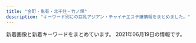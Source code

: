```yaml
---
title: "金町・亀有・北千住・竹ノ塚"
description: "キーワード別にの巨乳アジアン・チャイナエステ嬢情報をまとめました。"
---
```


新着画像と新着キーワードをまとめています。
2021年06月19日の情報です。

<DmmAffiliateIns />
<KeywordTable
  shops={
    [
    {
        "station": "JR\u91d1\u753a\u99c5\u5317\u53e3",
        "keywords": {
            "86": 6,
            "87": 4,
            "D": 14,
            "C": 15,
            "88": 4,
            "85": 8,
            "E": 4,
            "F": 4
        },
        "url": "http://www.yurikago-massage.work/",
        "img_links": [
            "http://www.yurikago-massage.work/img/sta9.jpg",
            "http://www.yurikago-massage.work/img/mo.png",
            "http://www.yurikago-massage.work/img/fla-1.jpg",
            "http://www.yurikago-massage.work/img/sta13.jpg",
            "http://www.yurikago-massage.work/img/nos.jpg",
            "http://www.yurikago-massage.work/img/sta6.jpg",
            "http://www.yurikago-massage.work/img/botton.jpg",
            "http://www.yurikago-massage.work/img/st09.jpg",
            "http://www.yurikago-massage.work/img/st6.jpg",
            "http://www.yurikago-massage.work/img/fla-2.jpg",
            "http://www.yurikago-massage.work/img/st9.jpg",
            "http://www.yurikago-massage.work/img/sta12.jpg",
            "http://www.yurikago-massage.work/img/st11.jpg",
            "http://www.yurikago-massage.work/img/sta8.jpg",
            "http://www.yurikago-massage.work/img/st12.jpg",
            "http://www.yurikago-massage.work/img/sta11.jpg",
            "http://www.yurikago-massage.work/img/st13.jpg",
            "http://www.yurikago-massage.work/img/st7.jpg",
            "http://www.yurikago-massage.work/img/st10.jpg",
            "http://www.yurikago-massage.work/img/sta7.jpg",
            "http://www.yurikago-massage.work/img/sta10.jpg",
            "http://www.yurikago-massage.work/img/st8.jpg"
        ],
        "name": "\u3086\u308a\u304b\u3054"
    },
    {
        "img_links": [
            "http://www.hi-msg.com/tulip/images/no.png",
            "http://www.hi-msg.com/tulip/images/botton.png",
            "http://www.hi-msg.com/tulip/images/fla-3.png",
            "http://www.hi-msg.com/tulip/images/fla.png",
            "http://www.hi-msg.com/tulip/images/fla-1.png"
        ],
        "url": "http://www.hi-msg.com/tulip/",
        "keywords": {},
        "name": "Tulip\uff5e\u30c1\u30e5\u30fc\u30ea\u30c3\u30d7",
        "station": "JR\u5357\u5343\u4f4f\u99c5\u5357\u53e3"
    },
    {
        "station": "JR\u91d1\u753a\u99c5\u5317\u53e3",
        "img_links": [
            "http://raku.est888.com/css/nav/nav-005.jpg",
            "http://raku.est888.com/css/top02-left.png",
            "http://raku.est888.com/css/staff/staff00001-a.png",
            "http://raku.est888.com/css/staff/staff0002-a.png",
            "http://raku.est888.com/css/staff/staff01-a.png",
            "http://raku.est888.com/css/nav/nav-003.jpg",
            "http://raku.est888.com/css/tel.png",
            "http://raku.est888.com/css/cam00001.jpg",
            "http://raku.est888.com/css/nav/nav-004.jpg",
            "http://raku.est888.com/css/nav/nav-001.jpg",
            "http://raku.est888.com/css/nav/nav-002.jpg",
            "http://raku.est888.com/css/nav/nav-006.jpg",
            "http://raku.est888.com/css/osusume001.jpg"
        ],
        "url": "http://raku.est888.com/",
        "name": "\u697d",
        "keywords": {
            "89": 1,
            "87": 2,
            "D": 1,
            "C": 2
        }
    },
    {
        "station": "JR\u4e80\u6709\u99c5\u5317\u53e3",
        "name": "BODY RESORT",
        "img_links": [
            "http://massage-esthe.red/images/an_3_02.jpg",
            "http://massage-esthe.red/images/e.jpg",
            "http://massage-esthe.red/images/slider/slide5s.png",
            "http://massage-esthe.red/images/staff_images/sta2.jpg",
            "http://massage-esthe.red/images/slider/slide2.png",
            "http://massage-esthe.red/images/staff_images/sta3.jpg",
            "http://massage-esthe.red/images/slider/slide2s.png",
            "http://massage-esthe.red/images/slider/slide4.png",
            "http://massage-esthe.red/images/r4.jpg",
            "http://massage-esthe.red/images/an_1_01.jpg",
            "http://massage-esthe.red/images/r7.jpg",
            "http://massage-esthe.red/images/staff_images/st9.jpg",
            "http://massage-esthe.red/images/slider/slide3.png",
            "http://massage-esthe.red/images/an_4_02.jpg",
            "http://massage-esthe.red/images/r6.jpg",
            "http://massage-esthe.red/images/staff_images/st5.jpg",
            "http://massage-esthe.red/images/an_5_02.jpg",
            "http://massage-esthe.red/images/qr.jpg",
            "http://massage-esthe.red/images/index-2.jpg",
            "http://massage-esthe.red/images/an_5_01.jpg",
            "http://massage-esthe.red/images/slider/slide1.png",
            "http://massage-esthe.red/images/staff_images/sta4.jpg",
            "http://massage-esthe.red/images/an_6_01.jpg",
            "http://massage-esthe.red/images/an_4_01.jpg",
            "http://massage-esthe.red/images/r3.jpg",
            "http://massage-esthe.red/images/line1.jpg",
            "http://massage-esthe.red/images/fbb.jpg",
            "http://massage-esthe.red/images/an_3_01.jpg",
            "http://massage-esthe.red/images/staff_images/sta1.jpg",
            "http://massage-esthe.red/images/staff_images/st2.jpg",
            "http://massage-esthe.red/images/an_2_02.jpg",
            "http://massage-esthe.red/images/line.jpg",
            "http://massage-esthe.red/images/staff_images/st7.jpg",
            "http://massage-esthe.red/images/staff_images/st1.jpg",
            "http://massage-esthe.red/images/staff_images/sta9.jpg",
            "http://massage-esthe.red/images/index-1.jpg",
            "http://massage-esthe.red/images/slider/slide3s.png",
            "http://massage-esthe.red/images/staff_images/sta6.jpg",
            "http://massage-esthe.red/images/staff_images/st4.jpg",
            "http://massage-esthe.red/images/staff_images/sta5.jpg",
            "http://massage-esthe.red/images/staff_images/st6.jpg",
            "http://massage-esthe.red/images/staff_images/sl.png",
            "http://massage-esthe.red/images/an_6_02.jpg",
            "http://massage-esthe.red/images/slider/slide4s.png",
            "http://massage-esthe.red/images/staff_images/st3.jpg",
            "http://massage-esthe.red/images/an_1_02.jpg",
            "http://massage-esthe.red/images/no.png",
            "http://massage-esthe.red/images/an_2_01.jpg",
            "http://massage-esthe.red/images/r5.jpg",
            "http://massage-esthe.red/images/slider/slide1s.png",
            "http://massage-esthe.red/images/staff_images/sta7.jpg",
            "http://massage-esthe.red/images/r2.jpg",
            "http://massage-esthe.red/images/slider/slide5.png"
        ],
        "url": "http://massage-esthe.red/",
        "keywords": {
            "D": 20,
            "C": 2,
            "86": 32
        }
    },
    {
        "station": "JR\u5317\u5343\u4f4f\u99c5\u6771\u53e3",
        "url": "http://iris.este.work/",
        "name": "IRIS \uff5e\u30a2\u30a4\u30ea\u30b9\uff5e",
        "img_links": [
            "http://iris.este.work/2/uploadimg/1597806778.jpg",
            "http://iris.este.work/2/uploadimg/1597642441.jpeg",
            "http://iris.este.work/2/uploadimg/1587527299.jpg",
            "http://iris.este.work/sys2.jpg",
            "http://iris.este.work/news.jpg",
            "http://iris.este.work/head.jpg",
            "http://iris.este.work/staff_t.jpg",
            "http://iris.este.work/s1.png",
            "http://iris.este.work/2/uploadimg/1615527059.jpeg",
            "http://iris.este.work/2/uploadimg/1604372331.jpg",
            "http://iris.este.work/int1.png",
            "http://iris.este.work/sys1.jpg",
            "http://iris.este.work/2/uploadimg/1610606533.jpg",
            "http://iris.este.work/2/uploadimg/1587527512.jpg",
            "http://iris.este.work/2/uploadimg/1591787978.jpg",
            "http://iris.este.work/2/uploadimg/1610606666.jpg",
            "http://iris.este.work/2/uploadimg/1607661251.jpg"
        ],
        "keywords": {
            "87": 1,
            "E": 2,
            "86": 3,
            "90": 1,
            "84": 1,
            "C": 2,
            "85": 3,
            "83": 1,
            "D": 4
        }
    },
    {
        "url": "http://ayase-ai.jpest.net/",
        "keywords": {},
        "station": "\u7dbe\u702c\u99c5\u6771\u53e3",
        "name": "\u611b",
        "img_links": [
            "http://ayase-ai.jpest.net/uploads//sites/33/2020/12/main_bottom.png",
            "http://ayase-ai.jpest.net/uploads//sites/33/2020/12/main_top.png",
            "http://ayase-ai.jpest.net/uploads//sites/33/2020/12/r4-1.png",
            "http://ayase-ai.jpest.net/uploads//sites/33/2020/12/mobile-1.jpg",
            "http://ayase-ai.jpest.net/uploads//sites/33/2020/12/re.jpg",
            "http://ayase-ai.jpest.net/uploads//sites/33/2020/11/g4.jpg",
            "http://ayase-ai.jpest.net/uploads//sites/33/2020/11/g1-225x300.jpg",
            "http://ayase-ai.jpest.net/uploads//sites/33/2020/12/r1.png",
            "http://ayase-ai.jpest.net/uploads//sites/33/2020/11/g5-225x300.jpg",
            "http://ayase-ai.jpest.net/uploads//sites/33/2020/12/main_bottom-1.png",
            "http://ayase-ai.jpest.net/uploads//sites/33/2020/11/g2-225x300.jpg",
            "http://ayase-ai.jpest.net/uploads//sites/33/2020/11/g6-225x300.jpg",
            "http://ayase-ai.jpest.net/uploads//sites/33/2020/11/g3-225x300.jpg",
            "http://ayase-ai.jpest.net/uploads//sites/33/2020/11/g4-225x300.jpg",
            "http://ayase-ai.jpest.net/uploads//sites/33/2021/01/g1.jpg",
            "http://ayase-ai.jpest.net/uploads//sites/33/2021/01/g1-225x300.jpg",
            "http://ayase-ai.jpest.net/uploads//sites/33/2020/12/r3-1.png",
            "http://ayase-ai.jpest.net/uploads//sites/33/2020/12/shishu-2.png",
            "http://ayase-ai.jpest.net/uploads//sites/33/2020/12/r2-1.png",
            "http://ayase-ai.jpest.net/uploads//sites/33/2020/12/main_top-1.png",
            "http://ayase-ai.jpest.net/uploads//sites/33/2020/11/g6.jpg",
            "http://ayase-ai.jpest.net/uploads//sites/33/2021/04/g1-225x300.jpg",
            "http://ayase-ai.jpest.net/uploads//sites/33/2020/11/g2.jpg",
            "http://ayase-ai.jpest.net/uploads//sites/33/2020/11/m-top02-1.jpg",
            "http://ayase-ai.jpest.net/uploads//sites/33/2020/11/g5.jpg",
            "http://ayase-ai.jpest.net/uploads//sites/33/2020/12/ma01-1.jpg",
            "http://ayase-ai.jpest.net/uploads//sites/33/2020/11/g3.jpg",
            "http://ayase-ai.jpest.net/uploads//sites/33/2020/11/g1.jpg",
            "http://ayase-ai.jpest.net/uploads//sites/33/2020/12/ss.png",
            "http://ayase-ai.jpest.net/uploads//sites/33/2021/04/g1.jpg"
        ]
    },
    {
        "station": "JR\u5317\u5343\u4f4f\u99c5\u6771\u53e3",
        "url": "http://aroma-heal.com/",
        "name": "\u7f8e\u5802",
        "img_links": [
            "http://aroma-heal.com/img/cam.jpg",
            "http://aroma-heal.com/img/adrs.jpg",
            "http://aroma-heal.com/img/paypay.png",
            "http://aroma-heal.com/img/sysetc.png",
            "http://aroma-heal.com/staff/mimi/01.jpg",
            "http://aroma-heal.com/img/sys1.png",
            "http://aroma-heal.com/img/pc.jpg",
            "http://aroma-heal.com/img/t-a.jpg",
            "http://aroma-heal.com/img/pic.jpg",
            "http://aroma-heal.com/img/sys2.png",
            "http://aroma-heal.com/img/botton.jpg",
            "http://aroma-heal.com/img/t-t.jpg",
            "http://aroma-heal.com/img/t-s.jpg",
            "http://aroma-heal.com/staff/yuki/01.jpg",
            "http://aroma-heal.com/img/add.jpg",
            "http://aroma-heal.com/img/tit.jpg",
            "http://aroma-heal.com/img/info.jpg",
            "http://aroma-heal.com/staff/aoi/01.jpg",
            "http://aroma-heal.com/img/t-o.jpg",
            "http://aroma-heal.com/img/sys3.png",
            "http://aroma-heal.com/img/sys4.png",
            "http://aroma-heal.com/img/tel.jpg",
            "http://aroma-heal.com/img/t-r.jpg"
        ],
        "keywords": {}
    },
    {
        "keywords": {},
        "station": "JR\u4e80\u6709\u99c5\u5317\u53e3",
        "name": "\u30b5\u30e9\u30f3",
        "img_links": [],
        "url": "http://kenkohouse.com/"
    },
    {
        "url": "http://esthe-aroma.xyz/",
        "keywords": {
            "87": 3,
            "86": 3
        },
        "name": "\u5927\u5bb6\u65cf",
        "station": "\u7af9\u30ce\u585a\u99c5\u6771\u53e3",
        "img_links": [
            "http://esthe-aroma.xyz/images/home_002.png",
            "http://esthe-aroma.xyz/images/cg02.jpg",
            "http://esthe-aroma.xyz/images/staff.png",
            "http://esthe-aroma.xyz/images/blog_002.png",
            "http://esthe-aroma.xyz/images/home.png",
            "http://esthe-aroma.xyz/images/link.png",
            "http://esthe-aroma.xyz/images/esthe3.jpg",
            "http://esthe-aroma.xyz/images/main-sp.jpg",
            "http://esthe-aroma.xyz/images/header3.png",
            "http://esthe-aroma.xyz/images/info.png",
            "http://esthe-aroma.xyz/images/main1.jpg",
            "http://esthe-aroma.xyz/images/acc.jpg",
            "http://esthe-aroma.xyz/images/cg01.jpg",
            "http://esthe-aroma.xyz/images/clear.png",
            "http://esthe-aroma.xyz/images/gallery.png",
            "http://esthe-aroma.xyz/images/friend.png",
            "http://esthe-aroma.xyz/images/esthe1.jpg",
            "http://esthe-aroma.xyz/images/esthe2.jpg",
            "http://esthe-aroma.xyz/images/acc1.jpg"
        ]
    },
    {
        "keywords": {
            "E": 2,
            "D": 1
        },
        "img_links": [
            "https://moon-love.info/images/gallery1.png",
            "https://moon-love.info/staffPhoto/s20200711151214.jpg",
            "https://moon-love.info/staffPhoto/b20200527170611.jpg",
            "https://moon-love.info/images/returnBtn.png",
            "https://moon-love.info/images/noImg.jpg",
            "https://moon-love.info/staffPhoto/s20200527170611.jpg",
            "https://moon-love.info/js/sliderLine/slide_next.png",
            "https://moon-love.info/images/slider1/03.jpg",
            "https://moon-love.info/staffPhoto/b20200711151214.jpg",
            "https://moon-love.info/images/slider1/02.jpg",
            "https://moon-love.info/js/sliderLine/slide_prev.png",
            "https://moon-love.info/uploadfiles/images/campaignIyasiHealCom.jpg",
            "https://moon-love.info/images/mobile.jpg",
            "https://moon-love.info/uploadfiles/Image/image.png",
            "https://moon-love.info/images/slider1/01.jpg"
        ],
        "url": "https://moon-love.info/",
        "name": "\u6cc9\u30fb\u3044\u305a\u307f",
        "station": "\u5317\u5343\u4f4f\u99c5\u6771\u53e3"
    },
    {
        "station": "\u6885\u5cf6\u99c5",
        "img_links": [
            "http://relax-esthe.tokyo/css/m-top02.jpg",
            "http://relax-esthe.tokyo/css/m-head1.jpg",
            "http://relax-esthe.tokyo/css/m-top-right02.jpg",
            "http://relax-esthe.tokyo/css/m-left.jpg",
            "http://relax-esthe.tokyo/css/staff/staff03.png",
            "http://relax-esthe.tokyo/images/call.png",
            "http://relax-esthe.tokyo/css/staff/staff05.png",
            "http://relax-esthe.tokyo/css/m-yejiao.jpg",
            "http://relax-esthe.tokyo/css/staff/staff07.png",
            "http://relax-esthe.tokyo/css/m-top-right03.jpg",
            "http://relax-esthe.tokyo/css/staff/staff0n.png",
            "http://relax-esthe.tokyo/css/top-left01.jpg",
            "http://relax-esthe.tokyo/css/staff/staff09.png",
            "http://relax-esthe.tokyo/css/staff/staff02.png",
            "http://relax-esthe.tokyo/css/staff/staff06.png",
            "http://relax-esthe.tokyo/css/staff/staff01.png",
            "http://relax-esthe.tokyo/css/m-top-right01.jpg",
            "http://relax-esthe.tokyo/css/m-top-right04.jpg",
            "http://relax-esthe.tokyo/css/m-right.jpg"
        ],
        "url": "http://relax-esthe.tokyo/",
        "keywords": {},
        "name": "Amor-\u30a2\u30e2\u30fc\u30eb-"
    },
    {
        "station": "JR\u4e80\u6709\u99c5\u5317\u53e3",
        "url": "http://www.luckystar.esturl.com/",
        "keywords": {
            "C": 13,
            "87": 8,
            "D": 12,
            "86": 4
        },
        "img_links": [
            "http://www.luckystar.esturl.com/files/001.jpg",
            "http://www.luckystar.esturl.com/img/pickup.jpg",
            "http://www.luckystar.esturl.com/files/006-03.jpg",
            "http://www.luckystar.esturl.com/files/002.jpg",
            "http://www.luckystar.esturl.com/files/006.jpg",
            "http://www.luckystar.esturl.com/files/007-02.jpg",
            "http://www.luckystar.esturl.com/images/slider/3.jpg",
            "http://www.luckystar.esturl.com/img/ttl_info.png",
            "http://www.luckystar.esturl.com/files/005.jpg",
            "http://www.luckystar.esturl.com/img/tel.png",
            "http://www.luckystar.esturl.com/img/btn_blog.png",
            "http://www.luckystar.esturl.com/files/001-03.jpg",
            "http://www.luckystar.esturl.com/img/ttl_news.png",
            "http://www.luckystar.esturl.com/files/003-03.jpg",
            "http://www.luckystar.esturl.com/files/005-02.jpg",
            "http://www.luckystar.esturl.com/files/005-03.jpg",
            "http://www.luckystar.esturl.com/images/slider/1.jpg",
            "http://www.luckystar.esturl.com/files/003.jpg",
            "http://www.luckystar.esturl.com/img/goback.jpg",
            "http://www.luckystar.esturl.com/files/007-03.jpg",
            "http://www.luckystar.esturl.com/files/003-02.jpg",
            "http://www.luckystar.esturl.com/images/slider/2.jpg",
            "http://www.luckystar.esturl.com/files/002-02.jpg",
            "http://www.luckystar.esturl.com/files/007.jpg",
            "http://www.luckystar.esturl.com/files/006-02.jpg",
            "http://www.luckystar.esturl.com/files/001-02.jpg",
            "http://www.luckystar.esturl.com/files/002-03.jpg"
        ],
        "name": "\u30e9\u30c3\u30ad\u30fc\u30b9\u30bf\u30fc"
    },
    {
        "keywords": {},
        "img_links": [],
        "url": "https://white.tyo.cm/",
        "name": "W\u30fb\u30db\u30ef\u30a4\u30c8",
        "station": "JR\u4e80\u6709\u99c5\u5317\u53e3"
    },
    {
        "keywords": {},
        "url": "https://kungangm.jimdofree.com/",
        "name": "\u541b\u5b89",
        "img_links": [
            "https://image.jimcdn.com/app/cms/image/transf/dimension=1080x1024:format=jpg/path/s491738307dab8ed0/image/i0ab0a1b77accb1c7/version/1622889641/image.jpg",
            "https://image.jimcdn.com/app/cms/image/transf/dimension=1080x1024:format=jpg/path/s491738307dab8ed0/image/ie54739bfe4411825/version/1621849495/image.jpg",
            "https://image.jimcdn.com/app/cms/image/transf/dimension=960x1024:format=jpg/path/s491738307dab8ed0/image/i8114f4be25f79eef/version/1622963495/image.jpg",
            "https://image.jimcdn.com/app/cms/image/transf/none/path/s491738307dab8ed0/image/iba7a970dbc047ea1/version/1622963325/image.jpg",
            "https://image.jimcdn.com/app/cms/image/transf/none/path/s491738307dab8ed0/image/i5806f8c0fbbca598/version/1417614009/image.jpg",
            "https://image.jimcdn.com/app/cms/image/transf/dimension=210x1024:format=jpg/path/s491738307dab8ed0/image/i16322469d316d7dd/version/1622963544/image.jpg"
        ],
        "station": "\u5800\u5207\u83d6\u84b2\u5712\u99c5"
    },
    {
        "name": "\u7e01",
        "url": "http://rakuen.ies.fun/",
        "station": "\u897f\u65b0\u4e95\u99c5\u897f\u53e3",
        "img_links": [
            "http://rakuen.ies.fun/images/room1.jpg",
            "http://rakuen.ies.fun/images/mobile.jpg",
            "http://rakuen.ies.fun/images/s3.jpg",
            "http://rakuen.ies.fun/images/room3.jpg",
            "http://rakuen.ies.fun/photos/sites/40/2021/05/2021053105040766.jpg",
            "http://rakuen.ies.fun/photos/sites/40/2021/05/2021053105040675.jpg",
            "http://rakuen.ies.fun/photos/sites/40/2021/05/2021053105040853.jpg",
            "http://rakuen.ies.fun/photos/sites/40/2021/05/2021053105040626.jpg",
            "http://rakuen.ies.fun/images/info2.jpg",
            "http://rakuen.ies.fun/images/s_staff.png",
            "http://rakuen.ies.fun/images/room2.jpg",
            "http://rakuen.ies.fun/images/s_news.jpg",
            "http://rakuen.ies.fun/images/info.jpg",
            "http://rakuen.ies.fun/images/room4.jpg",
            "http://rakuen.ies.fun/images/tel.jpg",
            "http://rakuen.ies.fun/images/s_link.png"
        ],
        "keywords": {
            "87": 4,
            "83": 4,
            "85": 8,
            "D": 16
        }
    },
    {
        "keywords": {
            "87": 12,
            "85": 25,
            "86": 13,
            "D": 39,
            "G": 28,
            "C": 2,
            "91": 13,
            "E": 43,
            "92": 13,
            "88": 26
        },
        "img_links": [
            "https://bright.xyz.mn/photos/sites/10/2021/05/202105210145508.jpg",
            "https://bright.xyz.mn/photos/sites/10/2021/05/2021052101451231.jpg",
            "https://bright.xyz.mn/images/s_therapist.jpg",
            "https://bright.xyz.mn/images/2.jpg",
            "https://bright.xyz.mn/images/new.jpg",
            "https://bright.xyz.mn/images/s_pick.png",
            "https://bright.xyz.mn/images/1.jpg",
            "https://bright.xyz.mn/images/line.png",
            "https://bright.xyz.mn/images/s_news.jpg",
            "https://bright.xyz.mn/images/mobile.jpg",
            "https://bright.xyz.mn/images/s_face.jpg",
            "https://bright.xyz.mn/images/news_bj3.jpg",
            "https://bright.xyz.mn/photos/sites/10/2021/05/202105210145508-308x411.jpg",
            "https://bright.xyz.mn/photos/sites/10/2021/05/2021052101403735-308x411.jpg",
            "https://bright.xyz.mn/photos/sites/10/2021/05/2021052003325366.jpg",
            "https://bright.xyz.mn/photos/sites/10/2020/07/2020072611535558.jpg",
            "https://bright.xyz.mn/photos/sites/10/2020/07/2020072612030016.jpg",
            "https://bright.xyz.mn/photos/sites/10/2020/08/2020081003373131.jpg",
            "https://bright.xyz.mn/images/staff_bj3.jpg",
            "https://bright.xyz.mn/photos/sites/10/2021/05/2021052101453282-308x411.jpg",
            "https://bright.xyz.mn/images/top.png",
            "https://bright.xyz.mn/photos/sites/10/2021/05/2021052101453282.jpg",
            "https://bright.xyz.mn/photos/sites/10/2020/01/2020010607464468.jpg",
            "https://bright.xyz.mn/photos/sites/10/2021/05/2021052101403735.jpg",
            "https://bright.xyz.mn/images/end.png",
            "https://bright.xyz.mn/photos/sites/10/2020/07/202007261153576.jpg"
        ],
        "url": "https://bright.xyz.mn/",
        "name": "Plaisir\u30fb\u30d7\u30ec\u30b8\u30fc\u30eb",
        "station": "JR\u4e80\u6709\u99c5\u5357\u53e3"
    },
    {
        "keywords": {},
        "img_links": [
            "http://kenkounoie-umejima.este88.com/gals/ai1.jpg",
            "http://kenkounoie-umejima.este88.com/gals/rika1.jpg",
            "http://kenkounoie-umejima.este88.com/images/acc4.jpg",
            "http://kenkounoie-umejima.este88.com/images/img2.jpg",
            "http://kenkounoie-umejima.este88.com/gals/mimi1.jpg",
            "http://kenkounoie-umejima.este88.com/images/acc5.jpg",
            "http://kenkounoie-umejima.este88.com/images/acc3.jpg",
            "http://kenkounoie-umejima.este88.com/images/img1.jpg",
            "http://kenkounoie-umejima.este88.com/images/info.png",
            "http://kenkounoie-umejima.este88.com/gals/kiki1.jpg",
            "http://kenkounoie-umejima.este88.com/images/qr.jpg",
            "http://kenkounoie-umejima.este88.com/gals/emi1.jpg",
            "http://kenkounoie-umejima.este88.com/images/acc1.jpg",
            "http://kenkounoie-umejima.este88.com/images/img4.jpg",
            "http://kenkounoie-umejima.este88.com/gals/akane1.jpg",
            "http://kenkounoie-umejima.este88.com/images/acc2.jpg",
            "http://kenkounoie-umejima.este88.com/gals/risa1.jpg",
            "http://kenkounoie-umejima.este88.com/i/sp02.jpg",
            "http://kenkounoie-umejima.este88.com/images/img3.jpg"
        ],
        "station": "\u6885\u5cf6\u99c5",
        "name": "\u5065\u5eb7\u306e\u5bb6",
        "url": "http://kenkounoie-umejima.este88.com/"
    },
    {
        "keywords": {
            "D": 1,
            "86": 1,
            "C": 1
        },
        "url": "https://besteste.com/",
        "name": "\u685c",
        "img_links": [
            "https://besteste.com/staffPhoto/b20210617135141.jpg",
            "https://besteste.com/staffPhoto/s20210617134759.jpg",
            "https://besteste.com/staffPhoto/b20210206174451.jpg",
            "https://besteste.com/staffPhoto/b20210617134905.jpg",
            "https://besteste.com/images/returnBtn.png",
            "https://besteste.com/staffPhoto/s20210617135141.jpg",
            "https://besteste.com/staffPhoto/b20210206174605.jpg",
            "https://besteste.com/images/mobile.jpg",
            "https://besteste.com/images/slider1/03.jpg",
            "https://besteste.com/staffPhoto/b20210617134759.jpg",
            "https://besteste.com/staffPhoto/s20210617134943.jpg",
            "https://besteste.com/staffPhoto/s20210617134905.jpg",
            "https://besteste.com/js/sliderLine/slide_next.png",
            "https://besteste.com/staffPhoto/s20210617134705.jpg",
            "https://besteste.com/staffPhoto/b20210617134705.jpg",
            "https://besteste.com/staffPhoto/b20210617134943.jpg",
            "https://besteste.com/staffPhoto/s20210617135051.jpg",
            "https://besteste.com/staffPhoto/s20210617134529.jpg",
            "https://besteste.com/js/sliderLine/slide_prev.png",
            "https://besteste.com/staffPhoto/b20210617134529.jpg",
            "https://besteste.com/staffPhoto/b20210617135051.jpg",
            "https://besteste.com/images/slider1/01.jpg",
            "https://besteste.com/staffPhoto/b20210206174329.jpg",
            "https://besteste.com/staffPhoto/b20210206174200.jpg",
            "https://besteste.com/staffPhoto/b20210206174033.jpg"
        ],
        "station": "JR\u4e80\u6709\u99c5\u5317\u53e3"
    },
    {
        "name": "Sakura",
        "station": "JR\u91d1\u753a\u99c5\u5317\u53e3",
        "url": "http://esthe-aroma.biz/",
        "keywords": {
            "86": 14,
            "88": 4,
            "D": 18
        },
        "img_links": [
            "http://esthe-aroma.biz/img/no.png",
            "http://esthe-aroma.biz/img/cg011.jpg",
            "http://esthe-aroma.biz/img/m05a.jpg",
            "http://esthe-aroma.biz/img/cg02.jpg",
            "http://esthe-aroma.biz/img/syst.jpg",
            "http://esthe-aroma.biz/img/m03a.jpg",
            "http://esthe-aroma.biz/img/cg01.jpg",
            "http://esthe-aroma.biz/img/tr01.jpg",
            "http://esthe-aroma.biz/img/cg021.jpg",
            "http://esthe-aroma.biz/img/ff.jpg",
            "http://esthe-aroma.biz/img/tr02.jpg",
            "http://esthe-aroma.biz/img/cg05.jpg",
            "http://esthe-aroma.biz/img/fla02.jpg",
            "http://esthe-aroma.biz/img/m06.jpg",
            "http://esthe-aroma.biz/img/cg10.jpg",
            "http://esthe-aroma.biz/img/cg03.jpg",
            "http://esthe-aroma.biz/img/cg09.jpg",
            "http://esthe-aroma.biz/img/top.jpg",
            "http://esthe-aroma.biz/img/stal.jpg",
            "http://esthe-aroma.biz/img/m05.jpg",
            "http://esthe-aroma.biz/img/m01.jpg",
            "http://esthe-aroma.biz/img/m04.jpg",
            "http://esthe-aroma.biz/img/fla03.jpg",
            "http://esthe-aroma.biz/img/m02a.jpg",
            "http://esthe-aroma.biz/img/fla01.jpg",
            "http://esthe-aroma.biz/img/cg07.jpg",
            "http://esthe-aroma.biz/img/cg041.jpg",
            "http://esthe-aroma.biz/img/cg06.jpg",
            "http://esthe-aroma.biz/img/cg04.jpg",
            "http://esthe-aroma.biz/img/cg101.jpg",
            "http://esthe-aroma.biz/img/m02.jpg",
            "http://esthe-aroma.biz/img/acct.jpg",
            "http://esthe-aroma.biz/img/m01a.jpg",
            "http://esthe-aroma.biz/img/m03.jpg"
        ]
    },
    {
        "keywords": {},
        "img_links": [],
        "station": "JR\u4e80\u6709\u99c5\u5317\u53e3",
        "name": "\u82b1\u6d77",
        "url": "http://manzoku666.ests.jp/"
    },
    {
        "url": "https://s-esthe.biz/",
        "station": "\u5343\u4f4f\u5927\u6a4b\u99c5",
        "img_links": [
            "https://s-esthe.biz/wp-content/themes/este/img/tel_header.png",
            "https://s-esthe.biz/wp-content/uploads/2021/05/211nss.jpg",
            "https://s-esthe.biz/wp-content/themes/este/img/call.png",
            "https://s-esthe.biz/wp-content/uploads/2019/06/23456hito.jpg",
            "https://s-esthe.biz/wp-content/themes/este/img/1.jpg",
            "https://s-esthe.biz/wp-content/themes/este/img/top-img01a.png",
            "https://s-esthe.biz/wp-content/uploads/2019/06/345678hito.jpg",
            "https://s-esthe.biz/wp-content/themes/este/img/top-img01b.png",
            "https://s-esthe.biz/wp-content/themes/este/img/tel_footer.png",
            "https://s-esthe.biz/wp-content/uploads/2019/06/47567uhito.jpg",
            "https://s-esthe.biz/wp-content/themes/este/img/2.jpg",
            "https://s-esthe.biz/wp-content/themes/este/img/3.jpg",
            "https://s-esthe.biz/wp-content/themes/este/img/top-img02.png",
            "https://s-esthe.biz/wp-content/uploads/2019/06/651hito.jpg",
            "https://s-esthe.biz/wp-content/themes/este/img/4.jpg"
        ],
        "keywords": {
            "E": 6,
            "D": 12
        },
        "name": "\u30d0\u30e9\u306e\u7a7a\u9593"
    },
    {
        "img_links": [],
        "name": "\u9e97",
        "station": "JR\u91d1\u753a\u99c5\u5317\u53e3",
        "keywords": {},
        "url": "http://urara.tyo.cm/"
    },
    {
        "img_links": [],
        "station": "\u7dbe\u702c\u99c5\u6771\u53e3",
        "keywords": {},
        "url": "http://bananokoi.ies.bz/",
        "name": "\u82b1\u306e\u604b"
    },
    {
        "img_links": [
            "http://esthe-massage.pink/sp/images/cg6.jpg",
            "http://esthe-massage.pink/images/cg6.jpg",
            "http://esthe-massage.pink/images/cg7.jpg",
            "http://esthe-massage.pink/sp/images/cg2.jpg",
            "http://esthe-massage.pink/images/aboutus.jpg",
            "http://esthe-massage.pink/images/mobile.jpg",
            "http://esthe-massage.pink/images/top.png",
            "http://esthe-massage.pink/sp/images/telb.png",
            "http://esthe-massage.pink/sp/images/tel.png",
            "http://esthe-massage.pink/images/cg3.jpg",
            "http://esthe-massage.pink/sp/images/cg7.jpg",
            "http://esthe-massage.pink/images/cg9.jpg",
            "http://esthe-massage.pink/images/bb.png",
            "http://esthe-massage.pink/sp/images/cg3.jpg",
            "http://esthe-massage.pink/images/tb.png",
            "http://esthe-massage.pink/sp/images/cg1.jpg",
            "http://esthe-massage.pink/images/end3.png",
            "http://esthe-massage.pink/images/line2.jpg",
            "http://esthe-massage.pink/images/cg1.jpg",
            "http://esthe-massage.pink/images/staff_tit.jpg",
            "http://esthe-massage.pink/images/line.jpg",
            "http://esthe-massage.pink/images/staff_s.jpg",
            "http://esthe-massage.pink/images/compaign.jpg",
            "http://esthe-massage.pink/sp/images/teline.png",
            "http://esthe-massage.pink/images/tb1.png",
            "http://esthe-massage.pink/sp/images/cg9.jpg",
            "http://esthe-massage.pink/images/news.jpg",
            "http://esthe-massage.pink/sp/images/top-img01.png",
            "http://esthe-massage.pink/images/pick.jpg",
            "http://esthe-massage.pink/images/newface.jpg",
            "http://esthe-massage.pink/images/mobile1.jpg",
            "http://esthe-massage.pink/images/cg2.jpg"
        ],
        "keywords": {
            "D": 6
        },
        "station": "JR\u91d1\u753a\u99c5\u5317\u53e3",
        "name": "\u96c5",
        "url": "http://esthe-massage.pink/"
    },
    {
        "url": "http://e-luxury.work/",
        "station": "\u7dbe\u702c\u99c5\u897f\u53e3",
        "img_links": [
            "http://e-luxury.work/img/kayo1.jpg",
            "http://e-luxury.work/images/ta.jpg",
            "http://e-luxury.work/images/6.jpg",
            "http://e-luxury.work/img/momoka1.jpg",
            "http://e-luxury.work/images/news.jpg",
            "http://e-luxury.work/images/int2.jpg",
            "http://e-luxury.work/images/b1.jpg",
            "http://e-luxury.work/images/1.jpg",
            "http://e-luxury.work/images/4.jpg",
            "http://e-luxury.work/images/3.jpg",
            "http://e-luxury.work/images/7.jpg",
            "http://e-luxury.work/img/minami1.jpg",
            "http://e-luxury.work/images/head.jpg",
            "http://e-luxury.work/images/int1.jpg",
            "http://e-luxury.work/img/mina1.jpg",
            "http://e-luxury.work/img/yuki1.jpg",
            "http://e-luxury.work/img/mimi1.jpg",
            "http://e-luxury.work/images/staff_t.jpg",
            "http://e-luxury.work/images/mobile.jpg",
            "http://e-luxury.work/img/eri1.jpg",
            "http://e-luxury.work/images/interior_t.jpg",
            "http://e-luxury.work/images/tel.jpg",
            "http://e-luxury.work/images/tt.jpg",
            "http://e-luxury.work/images/sys.jpg",
            "http://e-luxury.work/images/5.jpg",
            "http://e-luxury.work/images/2.jpg",
            "http://e-luxury.work/img/kayo2.jpg"
        ],
        "keywords": {},
        "name": "Angel"
    },
    {
        "img_links": [
            "http://www.kenyoku.work/images/b2.jpg",
            "http://www.kenyoku.work/images/interior_t.jpg",
            "http://www.kenyoku.work/images/info.png",
            "http://www.kenyoku.work/images/3.jpg",
            "http://www.kenyoku.work/images/int1.png",
            "http://www.kenyoku.work/images/staff_t.jpg",
            "http://www.kenyoku.work/images/sys.jpg",
            "http://www.kenyoku.work/images/4.jpg",
            "http://www.kenyoku.work/images/b1.jpg",
            "http://www.kenyoku.work/img/ami1.jpg",
            "http://www.kenyoku.work/img/miki1.jpg",
            "http://www.kenyoku.work/images/mobile.jpg",
            "http://www.kenyoku.work/img/risa1.jpg",
            "http://www.kenyoku.work/img/hana1.jpg",
            "http://www.kenyoku.work/images/s1.png",
            "http://www.kenyoku.work/images/head.jpg",
            "http://www.kenyoku.work/images/2.jpg",
            "http://www.kenyoku.work/images/1.jpg",
            "http://www.kenyoku.work/images/int2.png",
            "http://www.kenyoku.work/images/news.jpg"
        ],
        "station": "JR\u91d1\u753a\u99c5\u5317\u53e3",
        "name": "\u5065\u6b32",
        "keywords": {},
        "url": "http://www.kenyoku.work/"
    },
    {
        "station": "\u7af9\u30ce\u585a\u99c5\u6771\u53e3",
        "url": "http://kokoroan.jps.cm/",
        "img_links": [
            "http://kokoroan.jps.cm/images/ser5.jpg",
            "http://kokoroan.jps.cm/images/ser2.jpg",
            "http://kokoroan.jps.cm/photos/sites/31/2021/04/2021041913212572.jpg",
            "http://kokoroan.jps.cm/images/ser1.jpg",
            "http://kokoroan.jps.cm/photos/sites/31/2021/03/2021032316250291.jpg",
            "http://kokoroan.jps.cm/images/mobile2.jpg",
            "http://kokoroan.jps.cm/images/bj3.jpg",
            "http://kokoroan.jps.cm/images/service_line.jpg",
            "http://kokoroan.jps.cm/images/room2.jpg",
            "http://kokoroan.jps.cm/photos/sites/31/2021/03/2021032316410890.jpg",
            "http://kokoroan.jps.cm/images/room1.jpg",
            "http://kokoroan.jps.cm/photos/sites/31/2021/04/2021041913212424.jpg",
            "http://kokoroan.jps.cm/images/ser3.jpg",
            "http://kokoroan.jps.cm/images/ser4.jpg",
            "http://kokoroan.jps.cm/images/girl-z2.jpg",
            "http://kokoroan.jps.cm/images/staff_line.jpg",
            "http://kokoroan.jps.cm/images/top.jpg",
            "http://kokoroan.jps.cm/images/end.jpg",
            "http://kokoroan.jps.cm/images/room3.jpg",
            "http://kokoroan.jps.cm/images/room4.jpg",
            "http://kokoroan.jps.cm/photos/sites/31/2021/03/2021032515024847.jpg",
            "http://kokoroan.jps.cm/images/girl-z1.jpg",
            "http://kokoroan.jps.cm/images/mobile.jpg"
        ],
        "name": "\u5922\u306e\u5bb6",
        "keywords": {
            "D": 2,
            "86": 2,
            "C": 8
        }
    },
    {
        "img_links": [
            "https://lush.jpn.vin/photos/sites/6/2020/12/202012140206371.jpg",
            "https://lush.jpn.vin/photos/sites/6/2020/12/2020121402072787.jpg",
            "https://lush.jpn.vin/images/rb.png",
            "https://lush.jpn.vin/images/room2.jpg",
            "https://lush.jpn.vin/photos/sites/6/2020/12/2020121402082025.jpg",
            "https://lush.jpn.vin/images/tit_staff.jpg",
            "https://lush.jpn.vin/images/room1.jpg",
            "https://lush.jpn.vin/photos/sites/6/2021/01/2021012905303514.jpg",
            "https://lush.jpn.vin/images/border-bottom.png",
            "https://lush.jpn.vin/images/room4.jpg",
            "https://lush.jpn.vin/images/tit_news.png",
            "https://lush.jpn.vin/images/tit_pick.jpg",
            "https://lush.jpn.vin/images/bg_comend.jpg",
            "https://lush.jpn.vin/images/room3.jpg",
            "https://lush.jpn.vin/photos/sites/6/2020/12/2020121402091934.jpg",
            "https://lush.jpn.vin/photos/sites/6/2021/05/202105260132415.jpg",
            "https://lush.jpn.vin/images/girl.png",
            "https://lush.jpn.vin/photos/sites/6/2021/02/2021021804400223.jpg",
            "https://lush.jpn.vin/images/lb.png",
            "https://lush.jpn.vin/images/side_mobile.png",
            "https://lush.jpn.vin/images/end.jpg",
            "https://lush.jpn.vin/photos/sites/6/2021/01/2021011906135643.jpg",
            "https://lush.jpn.vin/images/top.png"
        ],
        "station": "JR\u91d1\u753a\u99c5\u5317\u53e3",
        "keywords": {
            "90": 6,
            "85": 6,
            "87": 6,
            "D": 24,
            "89": 6,
            "88": 6,
            "C": 11,
            "86": 18
        },
        "url": "https://lush.jpn.vin/",
        "name": "\u30e9\u30c3\u30b7\u30e5"
    },
    {
        "name": "\u96c5",
        "station": "\u4e94\u53cd\u91ce\u99c5",
        "url": "http://www.relax-miyabi.com/",
        "img_links": [
            "http://www.relax-miyabi.com/img/top-course_off.jpg",
            "http://www.relax-miyabi.com/img/top-h5R2.jpg",
            "http://www.relax-miyabi.com/img/glo_01_off.jpg",
            "http://www.relax-miyabi.com/img/top-h5R.jpg",
            "http://www.relax-miyabi.com/files/019.jpg",
            "http://www.relax-miyabi.com/img/icon_tel.png",
            "http://www.relax-miyabi.com/img/bnr-02_off.jpg",
            "http://www.relax-miyabi.com/img/slider/1.jpg",
            "http://www.relax-miyabi.com/img/top-course2_off.jpg",
            "http://www.relax-miyabi.com/img/slider/2.jpg",
            "http://www.relax-miyabi.com/files/014-02.jpg",
            "http://www.relax-miyabi.com/img/glo_02_off.jpg",
            "http://www.relax-miyabi.com/img/bnr-01_off.jpg",
            "http://www.relax-miyabi.com/files/014-03.jpg",
            "http://www.relax-miyabi.com/img/slider/3.jpg",
            "http://www.relax-miyabi.com/img/footer-top_off.jpg",
            "http://www.relax-miyabi.com/img/h4-top.jpg",
            "http://www.relax-miyabi.com/img/glo_04_off.jpg",
            "http://www.relax-miyabi.com/files/019-02.jpg",
            "http://www.relax-miyabi.com/img/glo_06_off.jpg",
            "http://www.relax-miyabi.com/files/019-03.jpg",
            "http://www.relax-miyabi.com/img/glo_05_off.jpg",
            "http://www.relax-miyabi.com/img/glo_03_off.jpg",
            "http://www.relax-miyabi.com/files/014.jpg"
        ],
        "keywords": {
            "D": 6,
            "86": 3,
            "88": 3
        }
    },
    {
        "station": "JR\u4e80\u6709\u99c5\u5317\u53e3",
        "url": "http://www.maria0228.com/",
        "keywords": {},
        "name": "\u7652\u3057\u306e\u5bb6",
        "img_links": [
            "http://www.maria0228.com/img/7.jpg",
            "http://www.maria0228.com/img/ayumi.jpg",
            "http://www.maria0228.com/img/danni.jpg",
            "http://www.maria0228.com/img/erika.jpg",
            "http://www.maria0228.com/img/aya.jpg",
            "http://www.maria0228.com/img/4.jpg",
            "http://www.maria0228.com/img/6.jpg",
            "http://www.maria0228.com/img/3.jpg",
            "http://www.maria0228.com/img/1.jpg",
            "http://www.maria0228.com/img/yuri.jpg",
            "http://www.maria0228.com/img/mina.jpg",
            "http://www.maria0228.com/img/nana.jpg",
            "http://www.maria0228.com/img/5.jpg",
            "http://www.maria0228.com/img/2.jpg"
        ]
    },
    {
        "url": "http://spring.est888.com/",
        "name": "Spring \uff5e\u30b9\u30d7\u30ea\u30f3\u30b0\uff5e",
        "keywords": {
            "C": 3,
            "90": 5,
            "91": 1,
            "E": 1,
            "84": 1,
            "85": 2,
            "89": 1,
            "D": 3
        },
        "img_links": [
            "http://spring.est888.com/css/staff/staff14-b.png",
            "http://spring.est888.com/css/staff/staff001.png",
            "http://spring.est888.com/css/staff/staff13-a.png",
            "http://spring.est888.com/css/top001.png",
            "http://spring.est888.com/css/staff/staff11-b.png",
            "http://spring.est888.com/css/staff/staff001-b.png",
            "http://spring.est888.com/css/staff/staff17-a.png",
            "http://spring.est888.com/css/nav/nav-002.png",
            "http://spring.est888.com/css/staff/staff0005.png",
            "http://spring.est888.com/css/staff/staff0005-b.png",
            "http://spring.est888.com/css/staff/staff004.png",
            "http://spring.est888.com/css/nav/nav-004.png",
            "http://spring.est888.com/css/nav/nav-005.png",
            "http://spring.est888.com/css/staff/staff17.png",
            "http://spring.est888.com/css/staff/staff16-a.png",
            "http://spring.est888.com/css/staff/staff010.png",
            "http://spring.est888.com/css/staff/staff004-a.png",
            "http://spring.est888.com/css/nav/nav-001.png",
            "http://spring.est888.com/css/staff/staff010-a.png",
            "http://spring.est888.com/css/staff/staff001-a.png",
            "http://spring.est888.com/css/nav/nav-006.png",
            "http://spring.est888.com/css/tel.png",
            "http://spring.est888.com/css/staff/staff012.png",
            "http://spring.est888.com/css/staff/staff14.png",
            "http://spring.est888.com/css/nav/nav-003.png",
            "http://spring.est888.com/css/staff/staff17-b.png",
            "http://spring.est888.com/css/staff/staff14-a.png",
            "http://spring.est888.com/css/staff/staff16.png",
            "http://spring.est888.com/css/staff/staff11.png",
            "http://spring.est888.com/css/staff/staff11-a.png",
            "http://spring.est888.com/css/top0000000003.jpg",
            "http://spring.est888.com/css/staff/staff012-b.png",
            "http://spring.est888.com/css/staff/staff16-b.png",
            "http://spring.est888.com/css/staff/staff0010-b.png",
            "http://spring.est888.com/css/staff/staff13.png",
            "http://spring.est888.com/css/staff/staff012-a.png",
            "http://spring.est888.com/css/staff/staff004-b.png",
            "http://spring.est888.com/css/staff/staff0005-a.png"
        ],
        "station": "JR\u91d1\u753a\u99c5\u5317\u53e3"
    },
    {
        "keywords": {
            "90": 3,
            "85": 3,
            "91": 1,
            "89": 1,
            "E": 2,
            "G": 1,
            "84": 1,
            "C": 4
        },
        "img_links": [
            "http://spring02.est888.com/css/nav/nav-004.png",
            "http://spring02.est888.com/css/staff/staff12.png",
            "http://spring02.est888.com/css/staff/staff09.png",
            "http://spring02.est888.com/css/top01.png",
            "http://spring02.est888.com/css/staff/staff010-a.png",
            "http://spring02.est888.com/css/top04.png",
            "http://spring02.est888.com/css/staff/staff04-a.png",
            "http://spring02.est888.com/css/staff/staff11.png",
            "http://spring02.est888.com/css/staff/staff005-b.png",
            "http://spring02.est888.com/css/staff/staff008-b.png",
            "http://spring02.est888.com/css/staff/staff09-b.png",
            "http://spring02.est888.com/css/top003.png",
            "http://spring02.est888.com/css/staff/staff0008.png",
            "http://spring02.est888.com/css/staff/staff09-a.png",
            "http://spring02.est888.com/css/staff/staff04-b.png",
            "http://spring02.est888.com/css/staff/staff12-b.png",
            "http://spring02.est888.com/css/staff/staff03-a.png",
            "http://spring02.est888.com/css/staff/staff005.png",
            "http://spring02.est888.com/css/staff/staff010.png",
            "http://spring02.est888.com/css/nav/nav-006.png",
            "http://spring02.est888.com/css/nav/nav-001.png",
            "http://spring02.est888.com/css/staff/staff010-b.png",
            "http://spring02.est888.com/css/nav/nav-003.png",
            "http://spring02.est888.com/css/staff/staff003-b.png",
            "http://spring02.est888.com/css/top02-left.png",
            "http://spring02.est888.com/css/staff/staff12-a.png",
            "http://spring02.est888.com/css/nav/nav-002.png",
            "http://spring02.est888.com/css/tel.png",
            "http://spring02.est888.com/css/staff/staff04.png",
            "http://spring02.est888.com/css/staff/staff01-a.png",
            "http://spring02.est888.com/css/staff/staff11-b.png",
            "http://spring02.est888.com/css/osusume01.png",
            "http://spring02.est888.com/css/nav/nav-005.png",
            "http://spring02.est888.com/css/staff/staff01-b.png",
            "http://spring02.est888.com/css/staff/staff11-a.png",
            "http://spring02.est888.com/css/staff/staff03.png",
            "http://spring02.est888.com/css/staff/staff005-a.png",
            "http://spring02.est888.com/css/staff/staff01.png"
        ],
        "station": "\u7dbe\u702c\u99c5\u897f\u53e3",
        "url": "http://spring02.est888.com/",
        "name": "Spring-\u30b9\u30d7\u30ea\u30f3\u30b0-"
    },
    {
        "keywords": {
            "F": 2,
            "C": 9,
            "D": 4,
            "83": 2,
            "85": 2,
            "82": 2,
            "90": 2
        },
        "station": "JR\u91d1\u753a\u99c5\u5317\u53e3",
        "name": "\u7652\u3057\u306e\u8594\u8587",
        "url": "http://iyasinobara.oks.bz/",
        "img_links": [
            "http://iyasinobara.oks.bz/photos/sites/36/2021/03/2021030303232197.jpg",
            "http://iyasinobara.oks.bz/photos/sites/36/2020/02/2020021401252254.jpg",
            "http://iyasinobara.oks.bz/images/s_staff.jpg",
            "http://iyasinobara.oks.bz/photos/sites/36/2021/06/2021061008395550.jpg",
            "http://iyasinobara.oks.bz/images/s_news.jpg",
            "http://iyasinobara.oks.bz/images/mobile.jpg",
            "http://iyasinobara.oks.bz/photos/sites/36/2020/11/2020112101523963.jpg",
            "http://iyasinobara.oks.bz/images/s_shedule.jpg",
            "http://iyasinobara.oks.bz/images/top.jpg"
        ]
    },
    {
        "keywords": {
            "E": 2,
            "D": 5,
            "89": 2,
            "86": 2,
            "87": 2,
            "88": 1
        },
        "url": "http://koi.rankuens.com/",
        "img_links": [
            "http://koi.rankuens.com/css/top00000001.jpg",
            "http://koi.rankuens.com/css/top005.jpg",
            "http://koi.rankuens.com/css/staff/staff08.jpg",
            "http://koi.rankuens.com/css/nav/nav02.jpg",
            "http://koi.rankuens.com/css/head03.jpg",
            "http://koi.rankuens.com/css/nav/nav01.jpg",
            "http://koi.rankuens.com/css/staff/staff11-a.jpg",
            "http://koi.rankuens.com/css/right.jpg",
            "http://koi.rankuens.com/css/nav/nav03.jpg",
            "http://koi.rankuens.com/css/staff/staff00005.jpg",
            "http://koi.rankuens.com/css/nav/nav04.jpg",
            "http://koi.rankuens.com/css/staff/staff10.jpg",
            "http://koi.rankuens.com/css/staff/staff00006.jpg",
            "http://koi.rankuens.com/css/staff/staff12-a.jpg",
            "http://koi.rankuens.com/css/top004.jpg",
            "http://koi.rankuens.com/css/nav/nav06.jpg",
            "http://koi.rankuens.com/css/staff/staff11-b.jpg",
            "http://koi.rankuens.com/css/left.jpg",
            "http://koi.rankuens.com/css/staff/staff09.jpg",
            "http://koi.rankuens.com/css/nav/nav05.jpg"
        ],
        "station": "JR\u4e80\u6709\u99c5\u5357\u53e3",
        "name": "\u604b\u4eba\u697d\u5712"
    },
    {
        "keywords": {
            "86": 1,
            "85": 2,
            "88": 3,
            "C": 1,
            "83": 1,
            "D": 3,
            "F": 1,
            "E": 2
        },
        "url": "https://renren.tyo.cm/",
        "img_links": [
            "https://renren.tyo.cm/photos/sites/41/2021/05/2021052004155498.jpg",
            "https://renren.tyo.cm/images/link_nav06.jpg",
            "https://renren.tyo.cm/images/link_nav03.jpg",
            "https://renren.tyo.cm/images/link_nav01.jpg",
            "https://renren.tyo.cm/images/top.png",
            "https://renren.tyo.cm/images/staff02.png",
            "https://renren.tyo.cm/images/sp_top.png",
            "https://renren.tyo.cm/images/side_mobile.jpg",
            "https://renren.tyo.cm/photos/sites/41/2021/05/2021052004155822.jpg",
            "https://renren.tyo.cm/images/staff01.png",
            "https://renren.tyo.cm/images/acc5.jpg",
            "https://renren.tyo.cm/photos/sites/41/2021/05/2021052004154256.jpg",
            "https://renren.tyo.cm/images/tit_link.png",
            "https://renren.tyo.cm/images/acc6.jpg",
            "https://renren.tyo.cm/photos/sites/41/2021/05/2021052004154611.jpg",
            "https://renren.tyo.cm/photos/sites/41/2021/05/202105200415347.jpg",
            "https://renren.tyo.cm/photos/sites/41/2021/05/2021052004153875.jpg",
            "https://renren.tyo.cm/photos/sites/41/2021/05/2021052004155091.jpg",
            "https://renren.tyo.cm/images/acc3.jpg",
            "https://renren.tyo.cm/images/side_tel.jpg",
            "https://renren.tyo.cm/images/link_nav02.jpg",
            "https://renren.tyo.cm/images/tit_new.png",
            "https://renren.tyo.cm/images/acc1.jpg",
            "https://renren.tyo.cm/images/acc4.jpg",
            "https://renren.tyo.cm/images/tit_pick.png",
            "https://renren.tyo.cm/images/end.png",
            "https://renren.tyo.cm/images/acc2.jpg",
            "https://renren.tyo.cm/images/link_nav04.jpg",
            "https://renren.tyo.cm/images/link_nav05.jpg"
        ],
        "station": "JR\u4e80\u6709\u99c5\u5357\u53e3",
        "name": "Aroma RenRen"
    },
    {
        "img_links": [],
        "name": "heart Peace \uff5e\u30cf\u30fc\u30c8\u30d4\u30fc\u30b9\uff5e",
        "url": "https://heart-peace.business.site/",
        "station": "\u7dbe\u702c\u99c5",
        "keywords": {}
    },
    {
        "name": "Angela \u30a2\u30f3\u30b8\u30a7\u30e9",
        "keywords": {},
        "station": "\u7dbe\u702c\u99c5\u6771\u53e3",
        "url": "http://angela.esjp.xyz/",
        "img_links": [
            "http://angela.esjp.xyz/girl/1.jpg",
            "http://angela.esjp.xyz/girl/2.jpg",
            "http://angela.esjp.xyz/images/mobile_bg.png",
            "http://angela.esjp.xyz/girl/3.jpg",
            "http://angela.esjp.xyz/images/roomimg/photo01.jpg",
            "http://angela.esjp.xyz/images/topbg.jpg",
            "http://angela.esjp.xyz/images/staff_bg.png",
            "http://angela.esjp.xyz/images/tel_footer.png",
            "http://angela.esjp.xyz/girl/6.jpg",
            "http://angela.esjp.xyz/girl/5.jpg",
            "http://angela.esjp.xyz/images/nophotos.jpg",
            "http://angela.esjp.xyz/images/roomimg/photo02.jpg",
            "http://angela.esjp.xyz/images/pickup_line.png",
            "http://angela.esjp.xyz/images/newsbg.png",
            "http://angela.esjp.xyz/girl/4.jpg"
        ]
    },
    {
        "img_links": [
            "http://seifukulure.esnavi.work/2/uploadimg/1623199286.jpeg",
            "http://seifukulure.esnavi.work/2/uploadimg/1623199458.jpeg",
            "http://seifukulure.esnavi.work/biaoti.jpg",
            "http://seifukulure.esnavi.work/int2.png",
            "http://seifukulure.esnavi.work/massage1.png",
            "http://seifukulure.esnavi.work/nei5.jpg",
            "http://seifukulure.esnavi.work/6.jpg",
            "http://seifukulure.esnavi.work/top.png",
            "http://seifukulure.esnavi.work/nei_bj3.jpg",
            "http://seifukulure.esnavi.work/2/uploadimg/1623199012.jpeg",
            "http://seifukulure.esnavi.work/2/uploadimg/1623198856.jpeg",
            "http://seifukulure.esnavi.work/nei3.jpg",
            "http://seifukulure.esnavi.work/staff1.jpg",
            "http://seifukulure.esnavi.work/s_massage.png",
            "http://seifukulure.esnavi.work/s_staff.png",
            "http://seifukulure.esnavi.work/1.png",
            "http://seifukulure.esnavi.work/2.png",
            "http://seifukulure.esnavi.work/2/uploadimg/1623199572.jpeg",
            "http://seifukulure.esnavi.work/news.png",
            "http://seifukulure.esnavi.work/2/uploadimg/1623199126.jpeg",
            "http://seifukulure.esnavi.work/2/uploadimg/1623198943.jpeg"
        ],
        "name": "\u5236\u670d\u306e\u8a98\u60d1",
        "keywords": {
            "88": 1,
            "85": 2,
            "86": 1,
            "90": 2,
            "89": 1
        },
        "url": "http://seifukulure.esnavi.work/",
        "station": "JR\u5317\u5343\u4f4f\u99c5\u897f\u53e3"
    },
    {
        "station": "JR\u4e80\u6709\u99c5\u5357\u53e3",
        "img_links": [
            "https://arzt-spa.iest.info/images/acc6.jpg",
            "https://arzt-spa.iest.info/photos/sites/8/2021/05/2021052003571283.jpg",
            "https://arzt-spa.iest.info/images/acc2.jpg",
            "https://arzt-spa.iest.info/images/acc3.jpg",
            "https://arzt-spa.iest.info/images/girl_bt.jpg",
            "https://arzt-spa.iest.info/images/acc5.jpg",
            "https://arzt-spa.iest.info/photos/sites/8/2021/04/202104290958056.jpg",
            "https://arzt-spa.iest.info/images/line1.jpg",
            "https://arzt-spa.iest.info/photos/sites/8/2021/05/2021051108091387.jpg",
            "https://arzt-spa.iest.info/images/link_line.jpg",
            "https://arzt-spa.iest.info/images/staff0.jpg",
            "https://arzt-spa.iest.info/images/end.jpg",
            "https://arzt-spa.iest.info/photos/sites/8/2021/04/2021042909585676.jpg",
            "https://arzt-spa.iest.info/photos/sites/8/2021/05/2021052102074914.jpg",
            "https://arzt-spa.iest.info/images/mobile.jpg",
            "https://arzt-spa.iest.info/images/news.jpg",
            "https://arzt-spa.iest.info/images/acc1.jpg",
            "https://arzt-spa.iest.info/photos/sites/8/2021/05/2021052102083831.jpg",
            "https://arzt-spa.iest.info/images/staff_line.jpg",
            "https://arzt-spa.iest.info/images/bjs3.jpg",
            "https://arzt-spa.iest.info/images/top.jpg",
            "https://arzt-spa.iest.info/images/acc4.jpg",
            "https://arzt-spa.iest.info/images/pick.jpg",
            "https://arzt-spa.iest.info/photos/sites/8/2021/05/2021052003571253.jpg"
        ],
        "name": "Arzt spa\u30fb\u30a2\u30eb\u30c4\u30b9\u30d1",
        "keywords": {
            "83": 4,
            "86": 2,
            "88": 3,
            "90": 1,
            "E": 4,
            "D": 6
        },
        "url": "https://arzt-spa.iest.info/"
    },
    {
        "img_links": [
            "http://youfirstesthe.com/upload/girl/img03/img2_0003.jpg",
            "http://youfirstesthe.com/upload/girl/img03/img1_0020.jpg",
            "http://youfirstesthe.com/upload/girl/img03/img4_0007.jpg",
            "http://youfirstesthe.com/upload/girl/img03/img1_0008.jpg",
            "http://youfirstesthe.com/upload/girl/img02/img1_0019.jpg",
            "http://youfirstesthe.com/upload/girl/img02/img1_0028.jpg",
            "http://youfirstesthe.com/upload/girl/img02/img1_0003.jpg",
            "http://youfirstesthe.com/upload/girl/img03/img1_0016.jpg",
            "http://youfirstesthe.com/upload/board/img_1601452249.jpg",
            "http://youfirstesthe.com/upload/girl/img03/img2_0008.jpg",
            "http://youfirstesthe.com/upload/girl/img03/img1_0004.jpg",
            "http://youfirstesthe.com/images/common/tel.png",
            "http://youfirstesthe.com/upload/girl/img03/img4_0008.jpg",
            "http://youfirstesthe.com/upload/girl/img02/img1_0016.jpg",
            "http://youfirstesthe.com/images/top/pickup_box.png",
            "http://youfirstesthe.com/images/top/ranking03.png",
            "http://youfirstesthe.com/upload/girl/img03/img1_0007.jpg",
            "http://youfirstesthe.com/upload/girl/img03/img3_0007.jpg",
            "http://youfirstesthe.com/upload/girl/img03/img1_0021.jpg",
            "http://youfirstesthe.com/upload/girl/img03/img5_0008.jpg",
            "http://youfirstesthe.com/upload/board/img_1555924960.jpg",
            "http://youfirstesthe.com/images/top/list_btn.png",
            "http://youfirstesthe.com/upload/girl/img02/img1_0004.jpg",
            "http://youfirstesthe.com/images/common/main_txt_corona.jpg",
            "http://youfirstesthe.com/upload/girl/img02/img1_0008.jpg",
            "http://youfirstesthe.com/upload/girl/img03/img1_0003.jpg",
            "http://youfirstesthe.com/upload/girl/img02/img1_0029.jpg",
            "http://youfirstesthe.com/upload/girl/img03/img2_0020.jpg",
            "http://youfirstesthe.com/upload/girl/img02/img1_0015.jpg",
            "http://youfirstesthe.com/upload/girl/img03/img3_0020.jpg",
            "http://youfirstesthe.com/upload/girl/img03/img3_0008.jpg",
            "http://youfirstesthe.com/upload/board/img_1616074420.jpg",
            "http://youfirstesthe.com/upload/girl/img03/img2_0007.jpg",
            "http://youfirstesthe.com/upload/girl/img03/img2_0014.jpg",
            "http://youfirstesthe.com/upload/girl/img03/img1_0027.jpg",
            "http://youfirstesthe.com/images/top/news.png",
            "http://youfirstesthe.com/images/top/ranking02.png",
            "http://youfirstesthe.com/upload/girl/img03/img2_0028.jpg",
            "http://youfirstesthe.com/upload/girl/img03/img1_0029.jpg",
            "http://youfirstesthe.com/images/top/ranking01.png",
            "http://youfirstesthe.com/upload/girl/img02/img1_0026.jpg",
            "http://youfirstesthe.com/upload/girl/img03/img1_0026.jpg",
            "http://youfirstesthe.com/upload/girl/img03/img2_0029.jpg",
            "http://youfirstesthe.com/upload/girl/img03/img3_0003.jpg",
            "http://youfirstesthe.com/upload/board/img_1616074473.jpg",
            "http://youfirstesthe.com/upload/girl/img03/img2_0016.jpg",
            "http://youfirstesthe.com/upload/girl/img03/img1_0019.jpg",
            "http://youfirstesthe.com/upload/girl/img03/img2_0019.jpg",
            "http://youfirstesthe.com/upload/girl/img02/img1_0021.jpg",
            "http://youfirstesthe.com/upload/girl/img02/img1_0007.jpg",
            "http://youfirstesthe.com/upload/girl/img03/img1_0014.jpg",
            "http://youfirstesthe.com/upload/girl/img02/img1_0027.jpg",
            "http://youfirstesthe.com/upload/girl/img03/img1_0015.jpg",
            "http://youfirstesthe.com/upload/board/img_1600470945.jpg",
            "http://youfirstesthe.com/upload/girl/img02/img1_0020.jpg",
            "http://youfirstesthe.com/upload/board/img_1558501433.jpg",
            "http://youfirstesthe.com/upload/girl/img03/img1_0028.jpg",
            "http://youfirstesthe.com/upload/girl/img02/img1_0014.jpg"
        ],
        "station": "\u7dbe\u702c\u99c5\u6771\u53e3",
        "keywords": {
            "\u30bb\u30af\u30b7\u30fc": 5,
            "G": 6
        },
        "url": "http://youfirstesthe.com/",
        "name": "You First*\u30e6\u30fc\u30d5\u30a1\u30fc\u30b9\u30c8"
    },
    {
        "img_links": [
            "http://ningyo-hime.com/staffPhoto/b20201212112712.jpg",
            "http://ningyo-hime.com/staffPhoto/b20200905132814.jpg",
            "http://ningyo-hime.com/images/slider1/01.jpg",
            "http://ningyo-hime.com/uploadfiles/Image/campaignNingyoHimeCom2.jpg",
            "http://ningyo-hime.com/staffPhoto/s20200707192550.jpg",
            "http://ningyo-hime.com/js/sliderLine/slide_prev.png",
            "http://ningyo-hime.com/staffPhoto/b20201212104914.jpg",
            "http://ningyo-hime.com/staffPhoto/b20200707192550.jpg",
            "http://ningyo-hime.com/js/sliderLine/slide_next.png",
            "http://ningyo-hime.com/images/mobile.jpg",
            "http://ningyo-hime.com/staffPhoto/s20191003141511.jpg",
            "http://ningyo-hime.com/images/returnBtn.png",
            "http://ningyo-hime.com/staffPhoto/s20201101082513.jpg",
            "http://ningyo-hime.com/staffPhoto/b20200630134438.jpg",
            "http://ningyo-hime.com/staffPhoto/b20201230174356.jpg",
            "http://ningyo-hime.com/staffPhoto/s20200626161755.jpg",
            "http://ningyo-hime.com/staffPhoto/s20201230174356.jpg",
            "http://ningyo-hime.com/images/gallery1.png",
            "http://ningyo-hime.com/staffPhoto/s20201212104914.jpg",
            "http://ningyo-hime.com/staffPhoto/s20200630134438.jpg",
            "http://ningyo-hime.com/images/slider1/03.jpg",
            "http://ningyo-hime.com/staffPhoto/s20201212112712.jpg",
            "http://ningyo-hime.com/staffPhoto/b20201101082513.jpg",
            "http://ningyo-hime.com/staffPhoto/s20200905132814.jpg",
            "http://ningyo-hime.com/staffPhoto/b20200626161755.jpg",
            "http://ningyo-hime.com/staffPhoto/b20191003141511.jpg"
        ],
        "url": "http://ningyo-hime.com/",
        "keywords": {
            "C": 2,
            "84": 1,
            "D": 5
        },
        "station": "\u7dbe\u702c\u99c5\u6771\u53e3",
        "name": "\u4eba\u9b5a\u59eb"
    }
]
}
/>
<DmmAffiliateScript />
